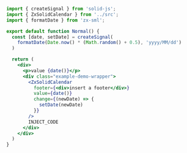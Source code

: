 ```jsx
import { createSignal } from 'solid-js';
import { ZxSolidCalendar } from '../src';
import { formatDate } from 'zx-sml';

export default function Normal() {
  const [date, setDate] = createSignal(
    formatDate(Date.now() * (Math.random() + 0.5), 'yyyy/MM/dd')
  )

  return (
    <div>
      <p>value {date()}</p>
      <div class="example-demo-wrapper">
        <ZxSolidCalendar
          footer={<div>insert a footer</div>}
          value={date()}
          change={(newDate) => {
            setDate(newDate)
          }}
        />
        INJECT_CODE
      </div>
    </div>
  )
}
```